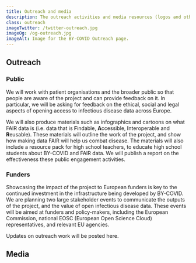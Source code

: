```yaml
---
title: Outreach and media
description: The outreach activities and media resources (logos and other visuals) of the BY-COVID project.
class: outreach
imageTwitter: /twitter-outreach.jpg
imageOg: /og-outreach.jpg
imageAlt: Image for the BY-COVID Outreach page.
---
```



<Container>
  <Row>
   <Col>

## Outreach

### Public

We will work with patient organisations and the broader public so that people are aware of the project and can provide feedback on it. In particular, we will be asking for feedback on the ethical, social and legal aspects of opening access to infectious disease data across Europe.

We will also produce materials such as infographics and cartoons on what FAIR data is (i.e. data that is **F**indable, **A**ccessible, **I**nteroperable and **R**eusable). These materials will outline the work of the project, and show how making data FAIR will help us combat disease. The materials will also include a resource pack for high school teachers, to educate high school students about BY-COVID and FAIR data. We will publish a report on the effectiveness these public engagement activities.

<h3 class="mt-4">Funders</h3>

Showcasing the impact of the project to European funders is key to the continued investment in the infrastructure being developed by BY-COVID. We are planning two large stakeholder events to communicate the outputs of the project, and the value of open infectious disease data. These events will be aimed at funders and policy-makers, including the European Commission, national EOSC (European Open Science Cloud) representatives, and relevant EU agencies.

<p class="fw-bold mt-4">Updates on outreach work will be posted here.</p>

## Media



   </Col>
  </Row>
</Container>
